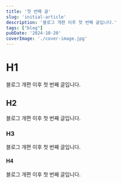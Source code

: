 ```yaml
---
title: '첫 번째 글'
slug: 'initial-article'
description: '블로그 개편 이후 첫 번째 글입니다.'
tags: ["blog"]
pubDate: '2024-10-20'
coverImage: './cover-image.jpg'
---
```


# H1
블로그 개편 이후 첫 번째 글입니다.

## H2
블로그 개편 이후 첫 번째 글입니다.

### H3
블로그 개편 이후 첫 번째 글입니다.

#### H4
블로그 개편 이후 첫 번째 글입니다.
